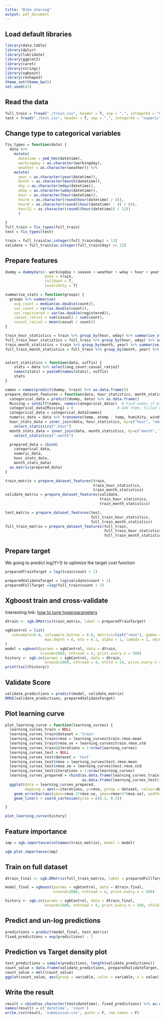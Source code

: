 ```yaml
---
title: "Bike sharing"
output: pdf_document
---
```

Load default libraries
----------------------
```r
library(data.table)
library(dplyr)
library(lubridate)
library(ggplot2)
library(caret)
library(stringi)
library(xgboost)
library(reshape2)
theme_set(theme_bw())
set.seed(42)
```
Read the data
-------------
```r
full_train = fread("./train.csv", header = T, sep = ",", integer64 = "numeric")
test = fread("./test.csv", header = T, sep = ",", integer64 = "numeric")
```

Change type to categorical variables
------------------------------------
```r
fix_types = function(data) {
  data %>% 
    mutate(
      datetime = ymd_hms(datetime),
      workingday = as.character(workingday),
      weather = as.character(weather)) %>%
    mutate(
      year = as.character(year(datetime)),
      month = as.character(month(datetime)),
      day = as.character(mday(datetime)),
      wday = as.character(wday(datetime)),
      hour = as.character(hour(datetime)),
      hour4 = as.character(round(hour(datetime) / 4)),
      hour8 = as.character(round((hour(datetime) - 4) / 8)),
      hour12 = as.character(round((hour(datetime)) / 12))
      )
  
}
full_train = fix_types(full_train)
test = fix_types(test)

train = full_train[as.integer(full_train$day) < 13]
validate = full_train[as.integer(full_train$day) >= 13]

```

Prepare features
----------------
```r

dummy = dummyVars(~ workingday + season + weather + wday + hour + year + hour4 + hour8 + hour12,
                  data = train,
                  fullRank = T,
                  levelsOnly = T)

summarise_stats = function(groups) {
  groups %>% summarise(
    avg_count = median(as.double(count)),
    var_count = var(as.double(count)),
    var_registered = var(as.double(registered)),
    casual_ratio1 = sum(casual) / sum(count),
    casual_ratio2 = mean(casual / count))
}

train_hour_statistics = train %>% group_by(hour, wday) %>% summarise_stats()
full_train_hour_statistics = full_train %>% group_by(hour, wday) %>% summarise_stats()
train_month_statistics = train %>% group_by(month, year) %>% summarise_stats()
full_train_month_statistics = full_train %>% group_by(month, year) %>% summarise_stats()


select_statistics = function(data, suffix) {
    stats = data %>% select(avg_count:casual_ratio2) 
    names(stats) = paste0(names(stats), suffix)
    stats
}

names = names(predict(dummy, train) %>% as.data.frame())
prepare_dataset_features = function(data, hour_statistics, month_statistics) {
  categorical_data = predict(dummy, data) %>% as.data.frame()
  Missing = setdiff(names, names(categorical_data))  # Find names of missing columns
  categorical_data[Missing] = 0                    # Add them, filled with '0's
  categorical_data = categorical_data[names]
  numeric_data = data %>% transmute(temp, atemp - temp, humidity, windspeed)
  hour_stats_data = inner_join(data, hour_statistics, by=c("hour", "wday"), p) %>%
    select_statistics(".hour")
  month_stats_data = inner_join(data, month_statistics, by=c("month", "year")) %>%
    select_statistics(".month")

  prepared_data = cbind(
    categorical_data,
    numeric_data,
    hour_stats_data,
    month_stats_data)
  as.matrix(prepared_data)
}

train_matrix = prepare_dataset_features(train, 
                                        train_hour_statistics, 
                                        train_month_statistics)
validate_matrix = prepare_dataset_features(validate, 
                                           train_hour_statistics, 
                                           train_month_statistics)

test_matrix = prepare_dataset_features(test,
                                       full_train_hour_statistics, 
                                       full_train_month_statistics)
full_train_matrix = prepare_dataset_features(full_train,
                                             full_train_hour_statistics, 
                                             full_train_month_statistics)
```

Prepare target
--------------
We going to predict log(Y+1) to optimize the target cost function
```r
preparedTrainTarget = log(train$count + 1)

preparedValidateTarget = log(validate$count + 1)
preparedFullTarget =log(full_train$count + 1)

```

Xgboost train and cross-validate
--------------------------------
Interesting link: [how to tune hyperparameters](http://www.slideshare.net/odsc/owen-zhangopen-sourcetoolsanddscompetitions1)
```r
dtrain <- xgb.DMatrix(train_matrix, label = preparedTrainTarget)

xgbControl = list(
   subsample=0.8, colsample_bytree = 0.8, metrics=list("rmse"), gamma = 0.9,
                  max.depth = 6, eta = 0.1, alpha = 1, lambda = 1, objective = "reg:linear"
)
model = xgboost(params = xgbControl, data = dtrain, 
                nround=2000, nthread = 4, print.every.n = 500)
history <- xgb.cv(params = xgbControl, data = dtrain, 
                  nround=2000, nthread = 4, nfold = 10, print.every.n = 500)
print(tail(history))

```
Validate Score
------------------------
```r
validate_predictions = predict(model, validate_matrix)
RMSE(validate_predictions, preparedValidateTarget)
```



Plot learning curve
-------------------
```r
plot_learning_curve = function(learning_curves) {
  learning_curves_train = NULL
  learning_curves_train$dataset = 'train'
  learning_curves_train$rmse = learning_curves$train.rmse.mean
  learning_curves_train$rmse.se = learning_curves$train.rmse.std
  learning_curves_train$iterations = 1:nrow(learning_curves)
  learning_curves_test = NULL
  learning_curves_test$dataset = 'test'
  learning_curves_test$rmse = learning_curves$test.rmse.mean
  learning_curves_test$rmse.se = learning_curves$test.rmse.std
  learning_curves_test$iterations = 1:nrow(learning_curves)
  learning_curves_prepared = rbind(as.data.frame(learning_curves_train),
                                   as.data.frame(learning_curves_test))
  ggplot(data = learning_curves_prepared,
         mapping = aes(x=iterations, y=rmse, group = dataset, colour=dataset)) +
    geom_errorbar(aes(ymin=rmse-2*rmse.se, ymax=rmse+2*rmse.se), width=.01, alpha=0.02) +
    geom_line() + coord_cartesian(ylim = c(0.2, 0.5))

}

plot_learning_curve(history)
```

Feature importance
------------------
```r
imp = xgb.importance(colnames(train_matrix), model = model)
```

```r
xgb.plot.importance(imp)

```

Train on full dataset
------------------------
```r
dtrain_final <- xgb.DMatrix(full_train_matrix, label = preparedFullTarget)

model_final = xgboost(params = xgbControl, data = dtrain_final, 
                      nround=2000, nthread = 4, print.every.n = 500)

history <- xgb.cv(params = xgbControl, data = dtrain_final, 
                  nround=2000, nthread = 4, print.every.n = 500, nfold = 3)

```


Predict and un-log predictions
------------------------------

```r
predictions = predict(model_final, test_matrix)
fixed_predictions = exp(predictions) - 1
```
Prediction vs Target density plot
---------------------------------
```r
test_predictions = sample(predictions, length(validate_predictions))
count_value = data.frame(validate_predictions, preparedValidateTarget, test_predictions)
count_value = melt(count_value)
ggplot(count_value, aes(group = variable, color = variable, x = value)) + geom_density()
```

Write the result
----------------
```r
result = cbind(as.character(test$datetime), fixed_predictions) %>% as.data.frame()
names(result) = c('datetime', 'count')
write.csv(result, 'submission.csv', quote = F, row.names = F)
```